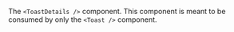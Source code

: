 The `<ToastDetails />` component. This component is meant to be consumed by only the `<Toast />` component.